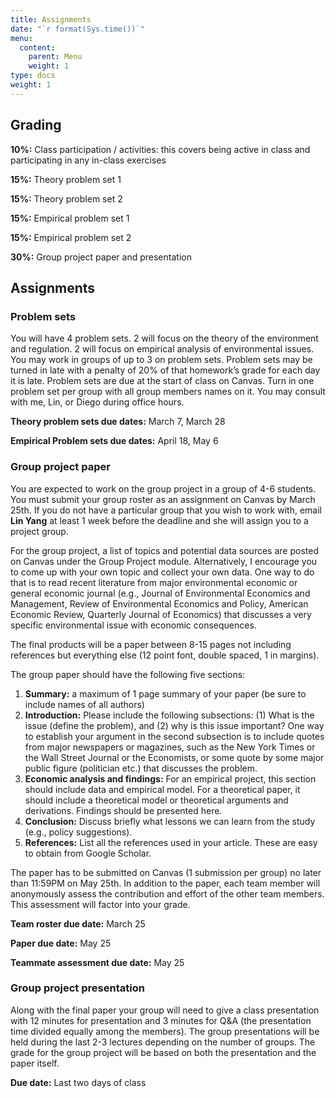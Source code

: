 ```yaml
---
title: Assignments
date: "`r format(Sys.time())`"
menu:
  content:
    parent: Menu
    weight: 1
type: docs
weight: 1
---
```


## Grading

**10%:** Class participation / activities: this covers being active in class and participating in any in-class exercises

**15%:** Theory problem set 1

**15%:** Theory problem set 2

**15%:** Empirical problem set 1

**15%:** Empirical problem set 2

**30%:** Group project paper and presentation

## Assignments

### Problem sets

You will have 4 problem sets. 2 will focus on the theory of the environment and regulation. 2 will focus on empirical analysis of environmental issues. You may work in groups of up to 3 on problem sets. Problem sets may be turned in late with a penalty of 20% of that homework's grade for each day it is late. Problem sets are due at the start of class on Canvas. Turn in one problem set per group with all group members names on it. You may consult with me, Lin, or Diego during office hours.

**Theory problem sets due dates:** March 7, March 28

**Empirical Problem sets due dates:** April 18, May 6


### Group project paper

You are expected to work on the group project in a group of 4-6 students. You must submit your group roster as an assignment on Canvas by March 25th. If you do not have a particular group that you wish to work with, email **Lin Yang** at least 1 week before the deadline and she will assign you to a project group.

For the group project, a list of topics and potential data sources are posted on Canvas under the Group Project module. Alternatively, I encourage you to come up with your own topic and collect your own data. One way to do that is to read recent literature from major environmental economic or general economic journal (e.g., Journal of Environmental Economics and Management, Review of Environmental Economics and Policy, American Economic Review, Quarterly Journal of Economics) that discusses a very specific environmental issue with economic consequences.

The final products will be a paper between 8-15 pages not including references but everything else (12 point font, double spaced, 1 in margins). 

The group paper should have the following five sections:

1. **Summary:** a maximum of 1 page summary of your paper (be sure to include names of all authors)
2. **Introduction:** Please include the following subsections: (1) What is the issue (define the problem), and (2) why is this issue important? One way to establish your argument in the second subsection is to include quotes from major newspapers or magazines, such as the New York Times or the Wall Street Journal or the Economists, or some quote by some major public figure (politician etc.) that discusses the problem.
3. **Economic analysis and findings:** For an empirical project, this section should include data and empirical model. For a theoretical paper, it should include a theoretical model or theoretical arguments and derivations. Findings should be presented here.
4. **Conclusion:** Discuss briefly what lessons we can learn from the study (e.g., policy suggestions).
5. **References:** List all the references used in your article. These are easy to obtain from Google Scholar.

The paper has to be submitted on Canvas (1 submission per group) no later than 11:59PM on May 25th. In addition to the paper, each team member will anonymously assess the contribution and effort of the other team members. This assessment will factor into your grade.

**Team roster due date:** March 25

**Paper due date:** May 25

**Teammate assessment due date:** May 25


### Group project presentation

Along with the final paper your group will need to give a class presentation with 12 minutes for presentation and 3 minutes for Q&A (the presentation time divided equally among the members). The group presentations will be held during the last 2-3 lectures depending on the number of groups. The grade for the group project will be based on both the presentation and the paper itself.

**Due date:** Last two days of class